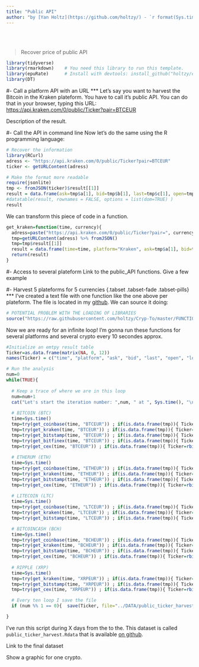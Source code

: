```yaml
---
title: "Public API"
author: "by [Yan Holtz](https://github.com/holtzy/) - `r format(Sys.time(), '%d %B %Y')`"
---
```


<br><br>





> Recover price of public API

```r
library(tidyverse)
library(rmarkdown)    # You need this library to run this template.
library(epuRate)      # Install with devtools: install_github("holtzy/epuRate", force=TRUE)
library(DT)
```







#- Call a platform API with an URL
***
Let's say you want to harvest the Bitcoin in the Kraken plateform. You have to call it's public API. You can do that in your browser, typing this URL:  
[https://api.kraken.com/0/public/Ticker?pair=BTCEUR]()

Description of the result.





#- Call the API in command line
Now let's do the same using the R programming language:

```r
# Recover the information
library(RCurl)
adress <- "https://api.kraken.com/0/public/Ticker?pair=BTCEUR"
ticker <- getURLContent(adress)

# Make the format more readable
require(jsonlite)
tmp <- fromJSON(ticker)$result[[1]]
result = data.frame(ask=tmp$a[1], bid=tmp$b[1], last=tmp$c[1], open=tmp$o, low=tmp$l[1], high=tmp$h[1], volume=tmp$v[1], volumeQuote=NA, timestamp=NA)
#datatable(result, rownames = FALSE, options = list(dom=TRUE) )
result
```

We can transform this piece of code in a function.
```r
get_kraken=function(time, currency){
  adress=paste("https://api.kraken.com/0/public/Ticker?pair=", currency, sep="" )
  tmp=getURLContent(adress) %>% fromJSON() 
  tmp=tmp$result[[1]]
  result = data.frame(time=time, platform="Kraken", ask=tmp$a[1], bid=tmp$b[1], last=tmp$c[1], open=tmp$o, low=tmp$l[1], high=tmp$h[1], volume=tmp$v[1], volumeQuote=NA, timestamp=NA, symbol=currency)
  return(result)
}
```





#- Access to several plateform
Link to the public_API functions.
Give a few example



#- Harvest 5 plateforms for 5 currencies {.tabset .tabset-fade .tabset-pills}
***
I've created a text file with one function like the one above per plateform. The file is located in my [github](https://github.com/holtzy/Cryp-To/blob/master/FUNCTIONS/Public_Market_Functions.R). We can source it doing:

```r
# POTENTIAL PROBLEM WITH THE LOADING OF LIBRARIES
source("https://raw.githubusercontent.com/holtzy/Cryp-To/master/FUNCTIONS/Public_Market_Functions.R")
```


Now we are ready for an infinite loop! I'm gonna run these functions for several platforms and several crypto every 10 secondes approx.
```r
#Initialize an emtpy result table
Ticker=as.data.frame(matrix(NA, 0, 12))
names(Ticker) = c("time", "platform", "ask", "bid", "last", "open", "low", "high", "volume", "volumeQuote", "timestamp", "symbol")

# Run the analysis
num=0
while(TRUE){
  
  # Keep a trace of where we are in this loop
  num=num+1
  cat("Let's start the iteration number: ",num, " at ", Sys.time(), "\n" )
  
  # BITCOIN (BTC)
  time=Sys.time()
  tmp=try(get_coinbase(time, "BTCEUR")) ; if(is.data.frame(tmp)){ Ticker=rbind(Ticker, tmp) }
  tmp=try(get_kraken(time, "BTCEUR")) ; if(is.data.frame(tmp)){ Ticker=rbind(Ticker, tmp) }
  tmp=try(get_bitstamp(time, "BTCEUR")) ; if(is.data.frame(tmp)){ Ticker=rbind(Ticker, tmp) }
  tmp=try(get_bitfinex(time, "BTCEUR")) ; if(is.data.frame(tmp)){ Ticker=rbind(Ticker, tmp) }
  tmp=try(get_cex(time, "BTCEUR")) ; if(is.data.frame(tmp)){ Ticker=rbind(Ticker, tmp) }
  
  # ETHERUM (ETH)
  time=Sys.time()
  tmp=try(get_coinbase(time, "ETHEUR")) ; if(is.data.frame(tmp)){ Ticker=rbind(Ticker, tmp) }
  tmp=try(get_kraken(time, "ETHEUR")) ; if(is.data.frame(tmp)){ Ticker=rbind(Ticker, tmp) }
  tmp=try(get_bitstamp(time, "ETHEUR")) ; if(is.data.frame(tmp)){ Ticker=rbind(Ticker, tmp) }
  tmp=try(get_cex(time, "ETHEUR")) ; if(is.data.frame(tmp)){ Ticker=rbind(Ticker, tmp) }
  
  # LITECOIN (LTC)
  time=Sys.time()
  tmp=try(get_coinbase(time, "LTCEUR")) ; if(is.data.frame(tmp)){ Ticker=rbind(Ticker, tmp) }
  tmp=try(get_kraken(time, "LTCEUR")) ; if(is.data.frame(tmp)){ Ticker=rbind(Ticker, tmp) }
  tmp=try(get_bitstamp(time, "LTCEUR")) ; if(is.data.frame(tmp)){ Ticker=rbind(Ticker, tmp) }

  # BITCOINCASH (BCH)
  time=Sys.time()
  tmp=try(get_coinbase(time, "BCHEUR")) ; if(is.data.frame(tmp)){ Ticker=rbind(Ticker, tmp) }
  tmp=try(get_kraken(time, "BCHEUR")) ; if(is.data.frame(tmp)){ Ticker=rbind(Ticker, tmp) }
  tmp=try(get_bitstamp(time, "BCHEUR")) ; if(is.data.frame(tmp)){ Ticker=rbind(Ticker, tmp) }
  tmp=try(get_cex(time, "BCHEUR")) ; if(is.data.frame(tmp)){ Ticker=rbind(Ticker, tmp) }
  
  # RIPPLE (XRP)
  time=Sys.time()
  tmp=try(get_kraken(time, "XRPEUR")) ; if(is.data.frame(tmp)){ Ticker=rbind(Ticker, tmp) }
  tmp=try(get_bitstamp(time, "XRPEUR")) ; if(is.data.frame(tmp)){ Ticker=rbind(Ticker, tmp) }
  tmp=try(get_cex(time, "XRPEUR")) ; if(is.data.frame(tmp)){ Ticker=rbind(Ticker, tmp) }

  # Every ten loop I save the file
  if (num %% 1 == 0){  save(Ticker, file="../DATA/public_ticker_harvest.Rdata")  }

}
```

I've run this script during X days from the to the. This dataset is called `public_ticker_harvest.Rdata` that is available [on github](https://github.com/holtzy/Cryp-To/tree/master/DATA).

Link to the final dataset

Show a graphic for one crypto.









